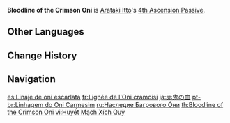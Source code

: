 {{Talent Infobox
|image         = Talent Bloodline of the Crimson Oni.png
|character     = Arataki Itto
|type          = 4th Ascension Passive
|info          = [[Arataki Kesagiri]] DMG is increased by 35% of Arataki Itto's DEF.
|utility1      = Additive Base DMG Bonus
|scale_att1    = DEF
}}
'''Bloodline of the Crimson Oni''' is [[Arataki Itto]]'s [[4th Ascension Passive]].

==Other Languages==
{{Other Languages
|en      = Bloodline of the Crimson Oni
|zhs     = 赤鬼之血
|zhs_rm  = Chìguǐ zhī Xuè{{Assumed}}
|zht     = 赤鬼之血
|zht_rm  = Chìguǐ zhī Xiě
|zh_tl   = Blood of the Crimson Oni
|ja      = 赤鬼の血
|ja_rm   = Akaoni no Chi
|ja_tl   = Blood of the Red Oni
|ko      = 붉은 오니의 피
|ko_rm   = Bulgeun Oni-ui Pi
|ko_tl   = Bloodline of the Red Oni
|es      = Linaje de oni escarlata
|es_tl   = Scarlet Oni Lineage
|fr      = Lignée de l'Oni cramoisi
|fr_tl   = Lineage of the Crimson Oni
|ru      = Наследие Багрового О́ни
|ru_tl   = Legacy of the Crimson Oni
|th      = Bloodline of the Crimson Oni
|vi      = Huyết Mạch Xích Quỷ
|vi_tl   = 
|de      = Blut des roten Oni
|de_tl   = Blood of the Red Oni
|id      = Bloodline of the Crimson Oni
|pt      = Linhagem do Oni Carmesim
|pt_tl   = Lineage of the Crimson Oni
|tr      = Kızıl Oninin Soyu
|tr_tl   = Crimson Oni's Lineage
|it      = Stirpe degli oni cremisi
|it_tl   = Lineage of the Crimson Oni
}}

==Change History==
{{Change History|2.3}}

==Navigation==
{{Talent Navbox|Arataki Itto}}

[[es:Linaje de oni escarlata]]
[[fr:Lignée de l'Oni cramoisi]]
[[ja:赤鬼の血]]
[[pt-br:Linhagem do Oni Carmesim]]
[[ru:Наследие Багрового Óни]]
[[th:Bloodline of the Crimson Oni]]
[[vi:Huyết Mạch Xích Quỷ]]